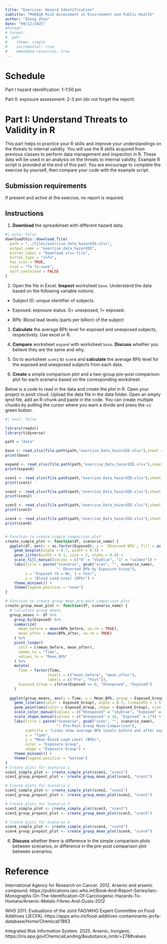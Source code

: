 ```yaml
---
title: "Exercise: Hazard Identification"
subtitle: "MVEN10 Risk Assessment in Environment and Public Health"
author: "Zheng Zhou"
date: "09/12/2025"
#format: 
# format: 
#  pdf:
#    theme: simple
#    incremental: true
#    embedded-resources: true
---
```


# Schedule

Part I hazard identification: 1-1:50 pm

Part II: exposure assessment: 2-3 pm (do not forget the report)

# Part I: Understand Threats to Validity in R

This part helps to practice your R skills and improve your understandings on the threats to internal validity. You will use the R skills acquired from previous classes to perform data management and inspection in R. These data will be used in an analysis on the threats to internal validity. Example R script is provided at the end of this part. You are encourage to complete the exercise by yourself, then compare your code with the example script. 

## Submission requirements

If present and active at the exercise, no report is required.

## Instructions 

(@) **Download** the spreadsheet with different hazard data.

```r
#| echo: false
downloadthis::download_file(
  path = "../files/exercise_data_hazardID.xlsx",
  output_name = "exercise_data_hazardID",
  button_label = "Download xlsx file",
  button_type = "info",
  has_icon = TRUE,
  icon = "fa fa-save",
  self_contained = FALSE
)
```

(@) Open the file in Excel. **Inspect** worksheet `base`. Understand the data based on the following variable notions:

- Subject ID: unique identifier of subjects.

- Exposed: exposure status. 0= unexposed, 1= exposed.

- BPb: Blood lead levels (parts per billion) of the subject

(@) **Calculate** the average BPb level for exposed and unexposed subjects, respectively. Use excel or R. 

(@) **Compare**  worksheet `expand` with worksheet `base`. **Discuss** whether you believe they are the same and why.

(@) Go to worksheet `scen1` to `scen4` and **calculate** the average BPb level for the exposed and unexposed subjects from each data.


(@) **Create** a simple comparison plot and a two-group pre-post comparison plot for each scenario based on the corresponding worksheet. 

:::{callout-tip}
Below is a code to read in the data and create the plot in R. Open your project in posit cloud. Upload the data file in the data folder. Open an empty qmd file, add an R-chunk and paste in the code. You can create multiple chunks by putting the cursor where you want a divide and press the +c green button.  
:::

```r
#| eval: false

library(readxl)
library(tidyverse)

path = "data"

base <- read_xlsx(file.path(path,"exercise_Data_hazardID.xlsx"),sheet = "base")
print(base)

expand <- read_xlsx(file.path(path,"exercise_Data_hazardID.xlsx"),sheet = "expand")
print(expand)

scen1 <- read_xlsx(file.path(path,"exercise_Data_hazardID.xlsx"),sheet = "scen1")
print(scen1)

scen2 <- read_xlsx(file.path(path,"exercise_Data_hazardID.xlsx"),sheet = "scen2")
print(scen2)

scen3 <- read_xlsx(file.path(path,"exercise_Data_hazardID.xlsx"),sheet = "scen3")
print(scen3)

scen4 <- read_xlsx(file.path(path,"exercise_Data_hazardID.xlsx"),sheet = "scen4")
print(scen4)


# Function to create simple comparison plot
create_simple_plot <- function(df, scenario_name) {
  ggplot(df, aes(x = as.factor(Exposed), y = `Observed BPb`, fill = as.factor(Exposed))) +
    geom_boxplot(alpha = 0.7, width = 0.5) +
    geom_jitter(width = 0.1, size = 2, alpha = 0.8) +
    scale_fill_manual(values = c("0" = "skyblue", "1" = "salmon")) +
    labs(title = paste("Scenario", gsub("scen", "", scenario_name), 
                       ": Observed BPb by Exposure Group"),
         x = "Exposed (0 = No, 1 = Yes)",
         y = "Blood Lead Level (BPb)") +
    theme_minimal() +
    theme(legend.position = "none")
}

# Function to create group mean pre-post comparison plot
create_group_mean_plot <- function(df, scenario_name) {
  # Calculate group means
  group_means <- df %>%
    group_by(Exposed) %>%
    summarize(
      mean_before = mean(BPb_before, na.rm = TRUE),
      mean_after = mean(BPb_after, na.rm = TRUE)
    ) %>%
    pivot_longer(
      cols = c(mean_before, mean_after),
      names_to = "Time",
      values_to = "Mean_BPb"
    ) %>%
    mutate(
      Time = factor(Time,
                   levels = c("mean_before", "mean_after"),
                   labels = c("Pre", "Post")),
      Exposed_Group = ifelse(Exposed == 0, "Unexposed", "Exposed")
    )
  
  ggplot(group_means, aes(x = Time, y = Mean_BPb, group = Exposed_Group)) +
    geom_line(aes(color = Exposed_Group), alpha = 0.7, linewidth = 1.5) +
    geom_point(aes(color = Exposed_Group, shape = Exposed_Group), size = 4) +
    scale_color_manual(values = c("Unexposed" = "skyblue", "Exposed" = "salmon")) +
    scale_shape_manual(values = c("Unexposed" = 16, "Exposed" = 17)) +
    labs(title = paste("Scenario", gsub("scen", "", scenario_name), 
                       ": Pre-Post Group Mean Comparison"),
         subtitle = "Lines show average BPb levels before and after exposure for each group",
         x = "Time",
         y = "Mean Blood Lead Level (BPb)",
         color = "Exposure Group",
         shape = "Exposure Group") +
    theme_minimal() +
    theme(legend.position = "bottom")
}
# Create plots for Scenario 1
scen1_simple_plot <- create_simple_plot(scen1, "scen1")
scen1_group_prepost_plot <- create_group_mean_plot(scen1, "scen1")

# Create plots for Scenario 2
scen2_simple_plot <- create_simple_plot(scen2, "scen2")
scen2_group_prepost_plot <- create_group_mean_plot(scen2, "scen2")

# Create plots for Scenario 3
scen3_simple_plot <- create_simple_plot(scen3, "scen3")
scen3_group_prepost_plot <- create_group_mean_plot(scen3, "scen3")

# Create plots for Scenario 4
scen4_simple_plot <- create_simple_plot(scen4, "scen4")
scen4_group_prepost_plot <- create_group_mean_plot(scen4, "scen4")
```


6. **Discuss** whether there is difference in the simple comparison plots between scenarios, or difference in the pre-post comparison plot between scenarios.



<!-- For each question, your answers must include the following components: -->

<!-- 1. R code: All R scripts used for data extraction, processing, and calculations (properly commented). You are recommended to divide the chunk into multiple chunks. This allows you to have better control of the output from each chunk. -->

<!-- 2. Written results and discussions. -->

<!-- Other formatting requirements: -->

<!-- 1. Include proper citations for all data sources -->

<!-- 2. Ensure all figures and tables are properly labeled -->

<!-- ## Average daily dose concept and equation -->

<!-- **Definition** -->

<!-- The Average Daily Dose (ADD) represents the average amount of a chemical substance that an individual is exposed to per unit body weight per day over a specified time period. It is a fundamental metric in exposure assessment used to characterize potential health risks. -->

<!-- **Equation** -->

<!-- $$ -->
<!-- ADD=\frac{C\cdot IR\cdot EF\cdot ED}{BW\cdot AT} -->
<!-- $$ -->

<!-- Where: -->

<!-- ADD = Average Daily Dose (mg/kg-day) -->

<!-- C = Concentration of the contaminant in the medium (mg/kg for food) -->

<!-- IR = Ingestion Rate (kg/day for food consumption) -->

<!-- EF = Exposure Frequency (days/year) -->

<!-- ED = Exposure Duration (years) -->

<!-- BW = Body Weight (kg) -->

<!-- AT = Averaging Time (days) -->

<!-- **Simplified Equation for Dietary Exposure** -->

<!-- For this exercise focusing on chronic dietary exposure, we will use a simplified version assuming continuous daily exposure over a lifetime: -->

<!-- $$ -->
<!-- ADD =\frac{C\cdot IR}{BW} -->
<!-- $$ -->

<!-- ## Case Study: Inorganic arsenic through rice intake -->

<!-- Inorganic arsenic contamination in rice represents a significant global public health concern. Inorganic arsenic is classified as a Group 1 carcinogen by the International Agency for Research on Cancer (IARC) (IARC 2012). Rice serves as a staple food for over half of the world's population, making dietary exposure through rice consumption a widespread concern. -->

<!-- The European Commission has established maximum levels for inorganic arsenic in rice products (200 µg/kg for milled rice), and the US FDA has proposed action levels, highlighting the regulatory significance of this contamination issue. -->

<!-- ## Instructions -->

<!-- 1. **Extract** data on rice consumption for the US, Swedish and Italian populations. You can find relevant information from the following sources:  -->

<!-- The US EPA [Exposure factors handbook](https://www.epa.gov/expobox/about-exposure-factors-handbook)  -->

<!-- Sweden and Italy [European Exposure facts](https://joint-research-centre.ec.europa.eu/expofacts-european-exposure-factors-sourcebook_en).  -->

<!-- Notice the data could be reported for different subpopulations. **Choose** the most representative subpopulation based on the principles of exposure assessment you learnt before. **Convert** the extract data to average daily rice intake (kg/day).  -->

<!-- 2. **Extract** data on inorganic arsenic concentration in rice from the US, Swedish and Italian markets. You can find relevant information from the following sources:  -->

<!-- [US FDA Analytical Results from Inorganic Arsenic in Rice and Rice Products Sampling](https://www.fda.gov/media/86074/download) -->

<!-- [livsmedelsverket report on Inorganic arsenic in rice and rice products on the Swedish market 2015](https://www.livsmedelsverket.se/globalassets/publikationsdatabas/rapporter/2015/inorganic-arsenic-in-rice-and-rice-products-on-the-swedish-market-2015---part-2-risk-assessment.pdf) -->
<!-- Notice the data could be reported for different rice and rice products. **Decide** based on the principles of exposure assessment you learnt before. -->

<!-- [Tenni et al. 2017 Total As and As Speciation in Italian Rice as Related to Producing Areas and Paddy Soils Properties](https://pubs.acs.org/doi/10.1021/acs.jafc.7b00694) -->

<!-- Notice the data could be reported for different arsenic species and different rice grains. Consider only *inorganic* arsenic. **Convert** the extract data to average inorganic arsenic concentration in rice (ug/kg). -->

<!-- 3. **Extract** data on body weights for the US, Swedish and Italian populations. You can find relevant information from the following sources:  -->

<!-- The US EPA [Exposure factors handbook](https://www.epa.gov/expobox/about-exposure-factors-handbook) -->

<!-- Sweden and Italy [European Exposure facts](https://joint-research-centre.ec.europa.eu/expofacts-european-exposure-factors-sourcebook_en).  -->

<!-- Notice the data could be reported for different subpopulations. **Choose** the most representative subpopulation based on the principles of exposure assessment you learnt before. **Convert** the extract data to average body weights (kg). -->

<!-- 4. (In R) **Calculate** ADDs using the simplified equation and the extracted data on rice consumption, inorganic arsenic concentration and body weight. Do the calculation for the US, Swedish and Italian population respectively. -->

<!-- 5. (In R) **Calculate** ADDs for the following hypothetical scenarios: -->

<!--   5a) If Sweden had the same rice consumption rate as Italy. Keep Sweden's original arsenic concentration and body weight data. -->

<!--   5b) If arsenic concentration were regulated uniformly across the EU. Use half of the EU maximum level for inorganic arsenic in rice for both Sweden and Italy, that is 100 ug/kg. Keep original consumption and body weight data for each country. -->

<!--   5c) If Swedish population had the same body weight as the US. Keep Sweden's original arsenic concentration and rice consumption. -->

<!-- **Present** all ADD calculations (including the real ones from question 4) in a table for comparison. You may generate the table in excel, in R, or use a [table generator] for the QMD file (https://www.tablesgenerator.com/markdown_tables). The table must be included in your report. -->

<!-- 6. The World Health Organization (WHO 2011) determined that the inorganic arsenic lower limit on the benchmark dose for lung cancer was calculated to be 3 μg/kg bw per day and 5.2 µg/kg bw/day for bladder cancer, respectively. The US EPA (IRIS 2025) ruled that the inorganic arsenic lower limit on the benchmark dose for cardiovascular endocrine disruption was calculated to be 6 x 10 -5 mg/kg/day. **Compare** the real ADDs you calculated for the three populations with these regulatory reference values.  -->

<!-- ## Optional questions for extracurricular activities -->

<!-- The following questions are not required for this report. You are encourage to explore them as extracurricular activities if you are interested.  -->

<!-- 7. (In R) **Extract** data on rice consumption, inorganic arsenic concentration and body weight for a different country of your interest. **Calculate** the ADD and compare with the ones from question 4. Then **compare** the ADD with the reference values from question 6. -->

<!-- 8. Based on the ADDs you calculated in question 4 and 5, **discuss** which parameter (concentration, consumption, body weight) causes the greatest change in ADD when varied between populations? -->

<!-- 9. Based on the results of question 6, **discuss** if you consider inorganic arsenic in rice require immediate regulatory action for Sweden and Italy. If yes, **propose** one mitigation strategy for the corresponding country and briefly **explain** your rationale.  -->

# Reference

International Agency for Research on Cancer. 2012. Arsenic and arsenic compound. https://publications.iarc.who.int/Book-And-Report-Series/Iarc-Monographs-On-The-Identification-Of-Carcinogenic-Hazards-To-Humans/Arsenic-Metals-Fibres-And-Dusts-2012

WHO 2011.  Evaluations of the Joint FAO/WHO Expert Committee on Food Additives (JECFA). https://apps.who.int/food-additives-contaminants-jecfa-database/Home/Chemical/1863

Integrated Risk Information System. 2025. Arsenic, Inorganic. https://iris.epa.gov/ChemicalLanding/&substance_nmbr=278#values